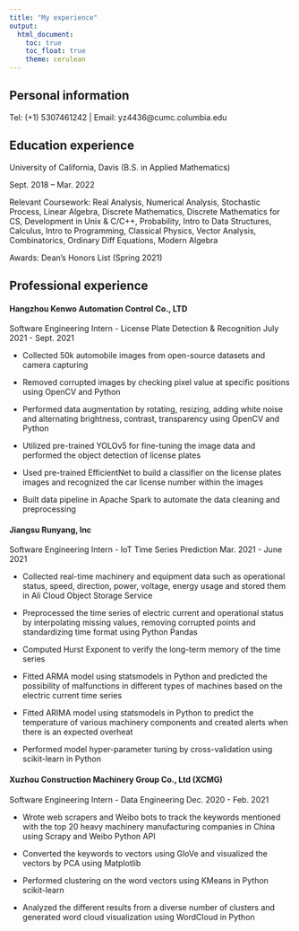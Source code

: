 ```yaml
---
title: "My experience"
output: 
  html_document:
    toc: true
    toc_float: true
    theme: cerulean
---
```


## Personal information

Tel: (+1) 5307461242 | Email: yz4436@cumc.columbia.edu

## Education experience

University of California, Davis (B.S. in Applied Mathematics)

Sept. 2018 – Mar. 2022

Relevant Coursework: Real Analysis, Numerical Analysis, Stochastic Process, Linear Algebra, Discrete Mathematics, Discrete Mathematics for CS, Development in Unix & C/C++, Probability, Intro to Data Structures, Calculus, Intro to Programming, Classical Physics, Vector Analysis, Combinatorics, Ordinary Diff Equations,
Modern Algebra

Awards: Dean’s Honors List (Spring 2021)

## Professional experience

#### Hangzhou Kenwo Automation Control Co., LTD
Software Engineering Intern - License Plate Detection & Recognition July 2021 - Sept. 2021

* Collected 50k automobile images from open-source datasets and camera capturing

* Removed corrupted images by checking pixel value at specific positions using OpenCV and Python

* Performed data augmentation by rotating, resizing, adding white noise and alternating brightness, contrast, transparency using OpenCV and Python

* Utilized pre-trained YOLOv5 for fine-tuning the image data and performed the object detection of license plates

* Used pre-trained EfficientNet to build a classifier on the license plates images and recognized the car license number within the images

* Built data pipeline in Apache Spark to automate the data cleaning and preprocessing

#### Jiangsu Runyang, Inc 
Software Engineering Intern - IoT Time Series Prediction Mar. 2021 - June 2021

* Collected real-time machinery and equipment data such as operational status, speed, direction, power, voltage, energy usage and stored them in Ali Cloud Object Storage Service

* Preprocessed the time series of electric current and operational status by interpolating missing values, removing corrupted points and standardizing time format using Python Pandas

* Computed Hurst Exponent to verify the long-term memory of the time series

* Fitted ARMA model using statsmodels in Python and predicted the possibility of malfunctions in different types of machines based on the electric current time series

* Fitted ARIMA model using statsmodels in Python to predict the temperature of various machinery components and created alerts when there is an expected overheat

* Performed model hyper-parameter tuning by cross-validation using scikit-learn in Python

#### Xuzhou Construction Machinery Group Co., Ltd (XCMG) 
Software Engineering Intern - Data Engineering Dec. 2020 - Feb. 2021

* Wrote web scrapers and Weibo bots to track the keywords mentioned with the top 20 heavy machinery manufacturing companies in China using Scrapy and Weibo Python API

* Converted the keywords to vectors using GloVe and visualized the vectors by PCA using Matplotlib

* Performed clustering on the word vectors using KMeans in Python scikit-learn

* Analyzed the different results from a diverse number of clusters and generated word cloud visualization using WordCloud in Python






